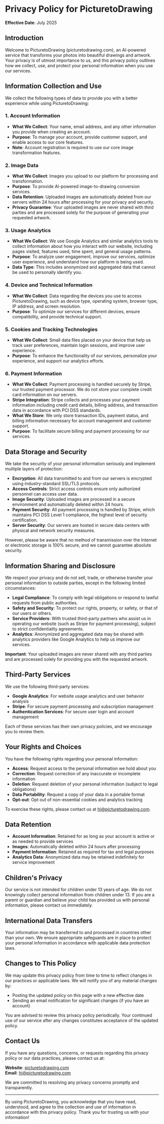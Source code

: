# Privacy Policy for PicturetoDrawing

**Effective Date**: July 2025

## Introduction

Welcome to PicturetoDrawing (picturetodrawing.com), an AI-powered service that transforms your photos into beautiful drawings and artwork. Your privacy is of utmost importance to us, and this privacy policy outlines how we collect, use, and protect your personal information when you use our services.

## Information Collection and Use

We collect the following types of data to provide you with a better experience while using PicturetoDrawing:

### 1. Account Information

- **What We Collect**: Your name, email address, and any other information you provide when creating an account.
- **Purpose**: To manage your account, provide customer support, and enable access to our core features.
- **Note**: Account registration is required to use our core image transformation features.

### 2. Image Data

- **What We Collect**: Images you upload to our platform for processing and transformation.
- **Purpose**: To provide AI-powered image-to-drawing conversion services.
- **Data Retention**: Uploaded images are automatically deleted from our servers within 24 hours after processing for your privacy and security.
- **Privacy Guarantee**: Your uploaded images are never shared with third parties and are processed solely for the purpose of generating your requested artwork.

### 3. Usage Analytics

- **What We Collect**: We use Google Analytics and similar analytics tools to collect information about how you interact with our website, including pages visited, features used, time spent, and general usage patterns.
- **Purpose**: To analyze user engagement, improve our services, optimize user experience, and understand how our platform is being used.
- **Data Type**: This includes anonymized and aggregated data that cannot be used to personally identify you.

### 4. Device and Technical Information

- **What We Collect**: Data regarding the devices you use to access PicturetoDrawing, such as device type, operating system, browser type, IP address, and screen resolution.
- **Purpose**: To optimize our services for different devices, ensure compatibility, and provide technical support.

### 5. Cookies and Tracking Technologies

- **What We Collect**: Small data files placed on your device that help us track user preferences, maintain login sessions, and improve user experience.
- **Purpose**: To enhance the functionality of our services, personalize your experience, and support our analytics efforts.

### 6. Payment Information

- **What We Collect**: Payment processing is handled securely by Stripe, our trusted payment processor. We do not store your complete credit card information on our servers.
- **Stripe Integration**: Stripe collects and processes your payment information including credit card details, billing address, and transaction data in accordance with PCI DSS standards.
- **What We Store**: We only store transaction IDs, payment status, and billing information necessary for account management and customer support.
- **Purpose**: To facilitate secure billing and payment processing for our services.

## Data Storage and Security

We take the security of your personal information seriously and implement multiple layers of protection:

- **Encryption**: All data transmitted to and from our servers is encrypted using industry-standard SSL/TLS protocols.
- **Access Controls**: Strict access controls ensure only authorized personnel can access user data.
- **Image Security**: Uploaded images are processed in a secure environment and automatically deleted within 24 hours.
- **Payment Security**: All payment processing is handled by Stripe, which maintains PCI DSS Level 1 compliance, the highest level of security certification.
- **Server Security**: Our servers are hosted in secure data centers with physical and network security measures.

However, please be aware that no method of transmission over the Internet or electronic storage is 100% secure, and we cannot guarantee absolute security.

## Information Sharing and Disclosure

We respect your privacy and do not sell, trade, or otherwise transfer your personal information to outside parties, except in the following limited circumstances:

- **Legal Compliance**: To comply with legal obligations or respond to lawful requests from public authorities.
- **Safety and Security**: To protect our rights, property, or safety, or that of our users or others.
- **Service Providers**: With trusted third-party partners who assist us in operating our website (such as Stripe for payment processing), subject to strict confidentiality agreements.
- **Analytics**: Anonymized and aggregated data may be shared with analytics providers like Google Analytics to help us improve our services.

**Important**: Your uploaded images are never shared with any third parties and are processed solely for providing you with the requested artwork.

## Third-Party Services

We use the following third-party services:

- **Google Analytics**: For website usage analytics and user behavior analysis
- **Stripe**: For secure payment processing and subscription management
- **Authentication Services**: For secure user login and account management

Each of these services has their own privacy policies, and we encourage you to review them.

## Your Rights and Choices

You have the following rights regarding your personal information:

- **Access**: Request access to the personal information we hold about you
- **Correction**: Request correction of any inaccurate or incomplete information
- **Deletion**: Request deletion of your personal information (subject to legal obligations)
- **Data Portability**: Request a copy of your data in a portable format
- **Opt-out**: Opt out of non-essential cookies and analytics tracking

To exercise these rights, please contact us at hi@picturetodrawing.com.

## Data Retention

- **Account Information**: Retained for as long as your account is active or as needed to provide services
- **Images**: Automatically deleted within 24 hours after processing
- **Payment Information**: Retained as required for tax and legal purposes
- **Analytics Data**: Anonymized data may be retained indefinitely for service improvement

## Children's Privacy

Our service is not intended for children under 13 years of age. We do not knowingly collect personal information from children under 13. If you are a parent or guardian and believe your child has provided us with personal information, please contact us immediately.

## International Data Transfers

Your information may be transferred to and processed in countries other than your own. We ensure appropriate safeguards are in place to protect your personal information in accordance with applicable data protection laws.

## Changes to This Policy

We may update this privacy policy from time to time to reflect changes in our practices or applicable laws. We will notify you of any material changes by:

- Posting the updated policy on this page with a new effective date
- Sending an email notification for significant changes (if you have an account)

You are advised to review this privacy policy periodically. Your continued use of our service after any changes constitutes acceptance of the updated policy.

## Contact Us

If you have any questions, concerns, or requests regarding this privacy policy or our data practices, please contact us at:

**Website**: [picturetodrawing.com](https://picturetodrawing.com)  
**Email**: [hi@picturetodrawing.com](mailto:hi@picturetodrawing.com)

We are committed to resolving any privacy concerns promptly and transparently.

---

By using PicturetoDrawing, you acknowledge that you have read, understood, and agree to the collection and use of information in accordance with this privacy policy. Thank you for trusting us with your information!

